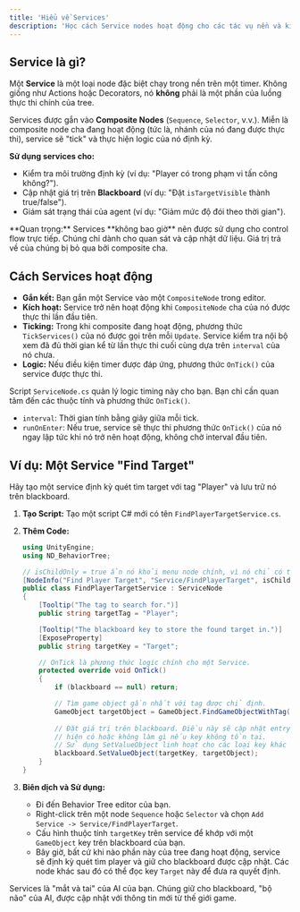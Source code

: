 ```yaml
---
title: 'Hiểu về Services'
description: 'Học cách Service nodes hoạt động cho các tác vụ nền và kiểm tra định kỳ.'
---
```



## Service là gì?

Một **Service** là một loại node đặc biệt chạy trong nền trên một timer. Không giống như Actions hoặc Decorators, nó **không** phải là một phần của luồng thực thi chính của tree.

Services được gắn vào **Composite Nodes** (`Sequence`, `Selector`, v.v.). Miễn là composite node cha đang hoạt động (tức là, nhánh của nó đang được thực thi), service sẽ "tick" và thực hiện logic của nó định kỳ.

**Sử dụng services cho:**
- Kiểm tra môi trường định kỳ (ví dụ: "Player có trong phạm vi tấn công không?").
- Cập nhật giá trị trên **Blackboard** (ví dụ: "Đặt `isTargetVisible` thành true/false").
- Giám sát trạng thái của agent (ví dụ: "Giảm mức độ đói theo thời gian").

<Aside type="danger">
**Quan trọng:** Services **không bao giờ** nên được sử dụng cho control flow trực tiếp. Chúng chỉ dành cho quan sát và cập nhật dữ liệu. Giá trị trả về của chúng bị bỏ qua bởi composite cha.
</Aside>

## Cách Services hoạt động

- **Gắn kết:** Bạn gắn một Service vào một `CompositeNode` trong editor.
- **Kích hoạt:** Service trở nên hoạt động khi `CompositeNode` cha của nó được thực thi lần đầu tiên.
- **Ticking:** Trong khi composite đang hoạt động, phương thức `TickServices()` của nó được gọi trên mỗi `Update`. Service kiểm tra nội bộ xem đã đủ thời gian kể từ lần thực thi cuối cùng dựa trên `interval` của nó chưa.
- **Logic:** Nếu điều kiện timer được đáp ứng, phương thức `OnTick()` của service được thực thi.

Script `ServiceNode.cs` quản lý logic timing này cho bạn. Bạn chỉ cần quan tâm đến các thuộc tính và phương thức `OnTick()`.

- `interval`: Thời gian tính bằng giây giữa mỗi tick.
- `runOnEnter`: Nếu true, service sẽ thực thi phương thức `OnTick()` của nó ngay lập tức khi nó trở nên hoạt động, không chờ interval đầu tiên.

## Ví dụ: Một Service "Find Target"

Hãy tạo một service định kỳ quét tìm target với tag "Player" và lưu trữ nó trên blackboard.

1.  **Tạo Script:** Tạo một script C# mới có tên `FindPlayerTargetService.cs`.

2.  **Thêm Code:**

    ```csharp
    using UnityEngine;
    using ND_BehaviorTree;

    // isChildOnly = true ẩn nó khỏi menu node chính, vì nó chỉ có thể được gắn.
    [NodeInfo("Find Player Target", "Service/FindPlayerTarget", isChildOnly: true)]
    public class FindPlayerTargetService : ServiceNode
    {
        [Tooltip("The tag to search for.")]
        public string targetTag = "Player";

        [Tooltip("The blackboard key to store the found target in.")]
        [ExposeProperty]
        public string targetKey = "Target";

        // OnTick là phương thức logic chính cho một Service.
        protected override void OnTick()
        {
            if (blackboard == null) return;

            // Tìm game object gần nhất với tag được chỉ định.
            GameObject targetObject = GameObject.FindGameObjectWithTag(targetTag);
            
            // Đặt giá trị trên blackboard. Điều này sẽ cập nhật entry
            // hiện có hoặc không làm gì nếu key không tồn tại.
            // Sử dụng SetValueObject linh hoạt cho các loại key khác nhau.
            blackboard.SetValueObject(targetKey, targetObject);
        }
    }
    ```
    
3.  **Biên dịch và Sử dụng:**
    - Đi đến Behavior Tree editor của bạn.
    - Right-click trên một node `Sequence` hoặc `Selector` và chọn `Add Service -> Service/FindPlayerTarget`.
    - Cấu hình thuộc tính `targetKey` trên service để khớp với một `GameObject` key trên blackboard của bạn.
    - Bây giờ, bất cứ khi nào phần này của tree đang hoạt động, service sẽ định kỳ quét tìm player và giữ cho blackboard được cập nhật. Các node khác sau đó có thể đọc key `Target` này để đưa ra quyết định.

<Aside type="note">
Services là "mắt và tai" của AI của bạn. Chúng giữ cho blackboard, "bộ não" của AI, được cập nhật với thông tin mới từ thế giới game.
</Aside>
